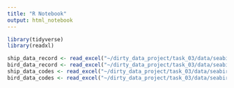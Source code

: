 ```yaml
---
title: "R Notebook"
output: html_notebook
---
```


```r
library(tidyverse)
library(readxl)
```


```r
ship_data_record <- read_excel("~/dirty_data_project/task_03/data/seabirds.xls", sheet = 1)
bird_data_record <- read_excel("~/dirty_data_project/task_03/data/seabirds.xls", sheet = 2)
ship_data_codes <- read_excel("~/dirty_data_project/task_03/data/seabirds.xls", sheet = 3)
bird_data_codes <- read_excel("~/dirty_data_project/task_03/data/seabirds.xls", sheet = 4)
```

